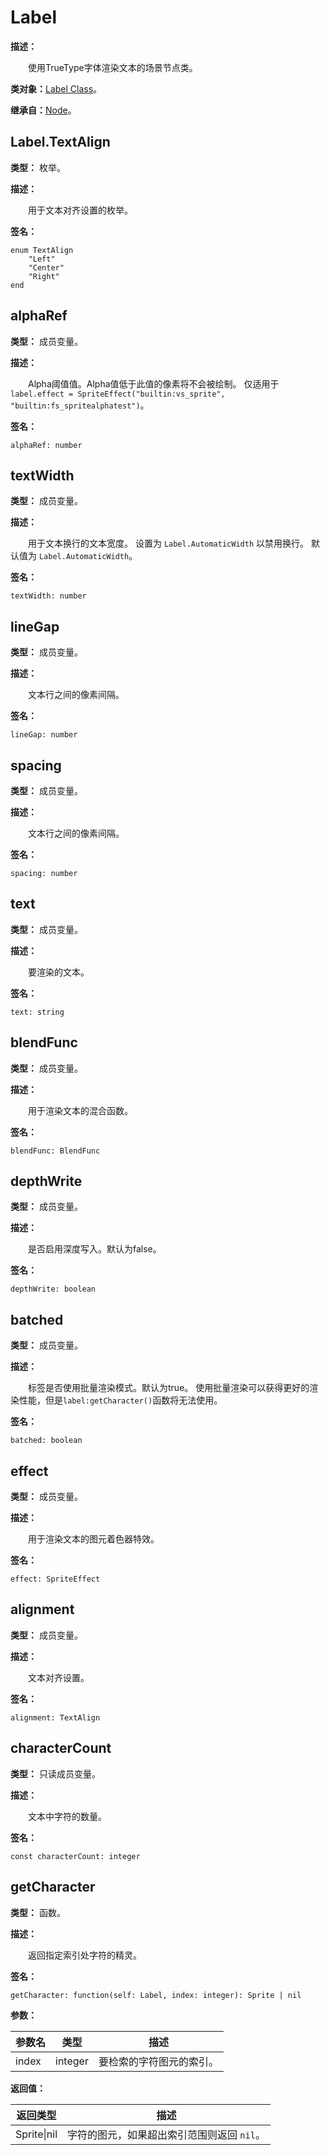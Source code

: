 
# Label

**描述：**

&emsp;&emsp;使用TrueType字体渲染文本的场景节点类。

**类对象：**[Label Class](/docs/api/Class%20Object/Label)。

**继承自：**[Node](/docs/api/Class/Node)。

## Label.TextAlign

**类型：** 枚举。

**描述：**

&emsp;&emsp;用于文本对齐设置的枚举。

**签名：**
```tl
enum TextAlign
	"Left"
	"Center"
	"Right"
end
```

## alphaRef

**类型：** 成员变量。

**描述：**

&emsp;&emsp;Alpha阈值值。Alpha值低于此值的像素将不会被绘制。
仅适用于 `label.effect = SpriteEffect("builtin:vs_sprite", "builtin:fs_spritealphatest")`。

**签名：**
```tl
alphaRef: number
```

## textWidth

**类型：** 成员变量。

**描述：**

&emsp;&emsp;用于文本换行的文本宽度。
设置为 `Label.AutomaticWidth` 以禁用换行。
默认值为 `Label.AutomaticWidth`。

**签名：**
```tl
textWidth: number
```

## lineGap

**类型：** 成员变量。

**描述：**

&emsp;&emsp;文本行之间的像素间隔。

**签名：**
```tl
lineGap: number
```

## spacing

**类型：** 成员变量。

**描述：**

&emsp;&emsp;文本行之间的像素间隔。

**签名：**
```tl
spacing: number
```

## text

**类型：** 成员变量。

**描述：**

&emsp;&emsp;要渲染的文本。

**签名：**
```tl
text: string
```

## blendFunc

**类型：** 成员变量。

**描述：**

&emsp;&emsp;用于渲染文本的混合函数。

**签名：**
```tl
blendFunc: BlendFunc
```

## depthWrite

**类型：** 成员变量。

**描述：**

&emsp;&emsp;是否启用深度写入。默认为false。

**签名：**
```tl
depthWrite: boolean
```

## batched

**类型：** 成员变量。

**描述：**

&emsp;&emsp;标签是否使用批量渲染模式。默认为true。
使用批量渲染可以获得更好的渲染性能，但是`label:getCharacter()`函数将无法使用。

**签名：**
```tl
batched: boolean
```

## effect

**类型：** 成员变量。

**描述：**

&emsp;&emsp;用于渲染文本的图元着色器特效。

**签名：**
```tl
effect: SpriteEffect
```

## alignment

**类型：** 成员变量。

**描述：**

&emsp;&emsp;文本对齐设置。

**签名：**
```tl
alignment: TextAlign
```

## characterCount

**类型：** 只读成员变量。

**描述：**

&emsp;&emsp;文本中字符的数量。

**签名：**
```tl
const characterCount: integer
```

## getCharacter

**类型：** 函数。

**描述：**

&emsp;&emsp;返回指定索引处字符的精灵。

**签名：**
```tl
getCharacter: function(self: Label, index: integer): Sprite | nil
```

**参数：**

| 参数名 | 类型 | 描述 |
| --- | --- | --- |
| index | integer | 要检索的字符图元的索引。 |

**返回值：**

| 返回类型 | 描述 |
| --- | --- |
| Sprite\|nil | 字符的图元，如果超出索引范围则返回 `nil`。 |